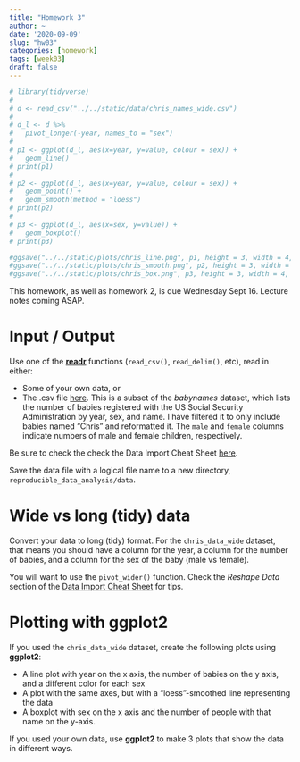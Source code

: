 ```yaml
---
title: "Homework 3"
author: ~
date: '2020-09-09'
slug: "hw03"
categories: [homework]
tags: [week03]
draft: false
---
```


```r
# library(tidyverse)
# 
# d <- read_csv("../../static/data/chris_names_wide.csv")
# 
# d_l <- d %>%
#   pivot_longer(-year, names_to = "sex")
# 
# p1 <- ggplot(d_l, aes(x=year, y=value, colour = sex)) +
#   geom_line()
# print(p1)
# 
# p2 <- ggplot(d_l, aes(x=year, y=value, colour = sex)) +
#   geom_point() +
#   geom_smooth(method = "loess")
# print(p2)
# 
# p3 <- ggplot(d_l, aes(x=sex, y=value)) +
#   geom_boxplot()
# print(p3)

#ggsave("../../static/plots/chris_line.png", p1, height = 3, width = 4, units = "in", dpi = 300)
#ggsave("../../static/plots/chris_smooth.png", p2, height = 3, width = 4, units = "in", dpi = 3)
#ggsave("../../static/plots/chris_box.png", p3, height = 3, width = 4, units = "in", dpi = 300)

```


This homework, as well as homework 2, is due Wednesday Sept 16. Lecture notes coming ASAP.

<!--more-->

# Input / Output

Use one of the [**readr**](https://readr.tidyverse.org/) functions (`read_csv()`, `read_delim()`, etc), read in either:

* Some of your own data, or
* The .csv file [here](data/chris_data_wide.csv). This is a subset of the *babynames* dataset, which lists the number of babies registered with the US Social Security Administration by year, sex, and name. I have filtered it to only include babies named "Chris" and reformatted it. The `male` and `female` columns indicate numbers of male and female children, respectively. 

Be sure to check the check the Data Import Cheat Sheet [here](https://rstudio.com/resources/cheatsheets/). 

Save the data file with a logical file name to a new directory, `reproducible_data_analysis/data`.

# Wide vs long (tidy) data

Convert your data to long (tidy) format. For the `chris_data_wide` dataset, that means you should have a column for the year, a column for the number of babies, and a column for the sex of the baby (male vs female). 

You will want to use the `pivot_wider()` function. Check the *Reshape Data* section of the [Data Import Cheat Sheet](https://rstudio.com/resources/cheatsheets/) for tips. 

# Plotting with ggplot2

If you used the `chris_data_wide` dataset, create the following plots using **ggplot2**:

* A line plot with year on the x axis, the number of babies on the y axis, and a different color for each sex
* A plot with the same axes, but with a "loess"-smoothed line representing the data
* A boxplot with sex on the x axis and the number of people with that name on the y-axis.

If you used your own data, use **ggplot2** to make 3 plots that show the data in different ways.

